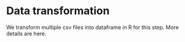# Data transformation

We transform multiple csv files into dataframe in R for this step. More details are here. 